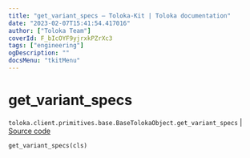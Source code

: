 ```yaml
---
title: "get_variant_specs — Toloka-Kit | Toloka documentation"
date: "2023-02-07T15:41:54.417016"
author: ["Toloka Team"]
coverId: F_bIcOYF9yjrxkPZrXc3
tags: ["engineering"]
ogDescription: ""
docsMenu: "tkitMenu"
---
```


# get_variant_specs
`toloka.client.primitives.base.BaseTolokaObject.get_variant_specs` | [Source code](https://github.com/Toloka/toloka-kit/blob/v1.1.3/src/client/primitives/base.py#L247)

```python
get_variant_specs(cls)
```